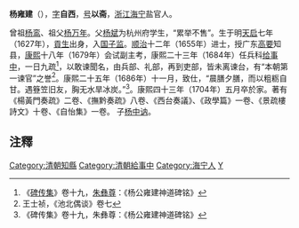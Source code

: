 '''杨雍建'''（{{bd|1627年||1704年|catIdx=Y楊}}），[[表字|字]]'''自西'''，[[号|号]]'''以斋'''，[[浙江|浙江]][[海宁|海宁]]盐官人。

曾祖[[杨鸾|杨鸾]]、祖父[[杨万年|杨万年]]。父[[杨斌|杨斌]]为杭州府学生，“累举不售”。生于明[[天启|天启]]七年（1627年），[[貢生|貢生]]出身，入[[国子监|国子监]]。[[顺治|顺治]]十二年（1655年）进士，授广东[[高要|高要]]知县，[[康熙|康熙]]十八年（1679年）会试副主考，康熙二十三年（1684年）任兵科[[给事中|给事中]]，一日九疏<ref>《[[碑传集|碑传集]]》卷十九，[[朱彝尊|朱彝尊]]：《杨公雍建神道碑铭》</ref>，以敢谏聞名，由兵部、礼部，再到吏部，皆未离谏台，有“本朝第一谏官”之誉<ref>王士祯，《池北偶谈》卷七</ref>。康熙二十五年（1686年）十一月，致仕，“晨膳夕膳，而以粗粝自甘。遇簦笠旧友，胸无水旱冰炭。”<ref>《碑传集》卷十九，朱彝尊：《杨公雍建神道碑铭》</ref>。康熙四十三年（1704年）五月卒於家。著有《楊黃門奏疏》二卷、《撫黔奏疏》八卷、《西台奏議》、《政學篇》一卷、《景疏樓詩文》十卷、《自怡集》一卷。
子[[杨中讷|杨中讷]]。

==注釋==
{{reflist}}

{{DEFAULTSORT:Yang楊}}
{{順治十二年乙未科殿試金榜}}
[[Category:清朝知縣|Category:清朝知縣]]
[[Category:清朝給事中|Category:清朝給事中]]
[[Category:海宁人|Category:海宁人]]
[[Category:楊姓|Y]]